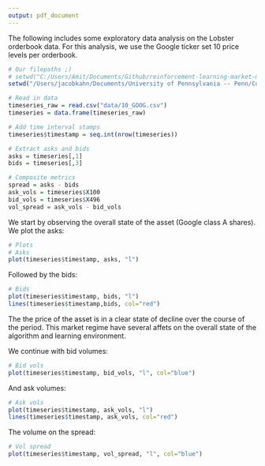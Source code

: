 ```yaml
---
output: pdf_document
---
```


The following includes some exploratory data analysis on the Lobster orderbook data. For this analysis, we use the Google ticker set 10 price levels per orderbook.

```r
# Our filepaths ;)
# setwd("C:/Users/Amit/Documents/Github/reinforcement-learning-market-microstructure/data")
setwd("/Users/jacobkahn/Documents/University of Pennsylvania -- Penn/Co-Curriculars Clubs and Competitions/Wharton Investment and Trading Group - QIS Quant/Quant -- Reinforcement Learning Trading/reinforcement-learning-market-microstructure")

# Read in data
timeseries_raw = read.csv("data/10_GOOG.csv")
timeseries = data.frame(timeseries_raw)

# Add time interval stamps
timeseries$timestamp = seq.int(nrow(timeseries))

# Extract asks and bids
asks = timeseries[,1]
bids = timeseries[,3]

# Composite metrics
spread = asks - bids
ask_vols = timeseries$X100
bid_vols = timeseries$X496
vol_spread = ask_vols - bid_vols

```

We start by observing the overall state of the asset (Google class A shares). We plot the asks:
```r
# Plots
# Asks
plot(timeseries$timestamp, asks, "l")
```

Followed by the bids:
```r
# Bids
plot(timeseries$timestamp, bids, "l")
lines(timeseries$timestamp,bids, col="red")
```

The the price of the asset is in a clear state of decline over the course of the period. This market regime have several affets on the overall state of the algorithm and learning environment.


We continue with bid volumes:
```r
# Bid vols
plot(timeseries$timestamp, bid_vols, "l", col="blue")
```

And ask volumes:
```r
# Ask vols
plot(timeseries$timestamp, ask_vols, "l")
lines(timeseries$timestamp, ask_vols, col="red")
```

The volume on the spread:
```r
# Vol spread
plot(timeseries$timestamp, vol_spread, "l", col="blue")
```
